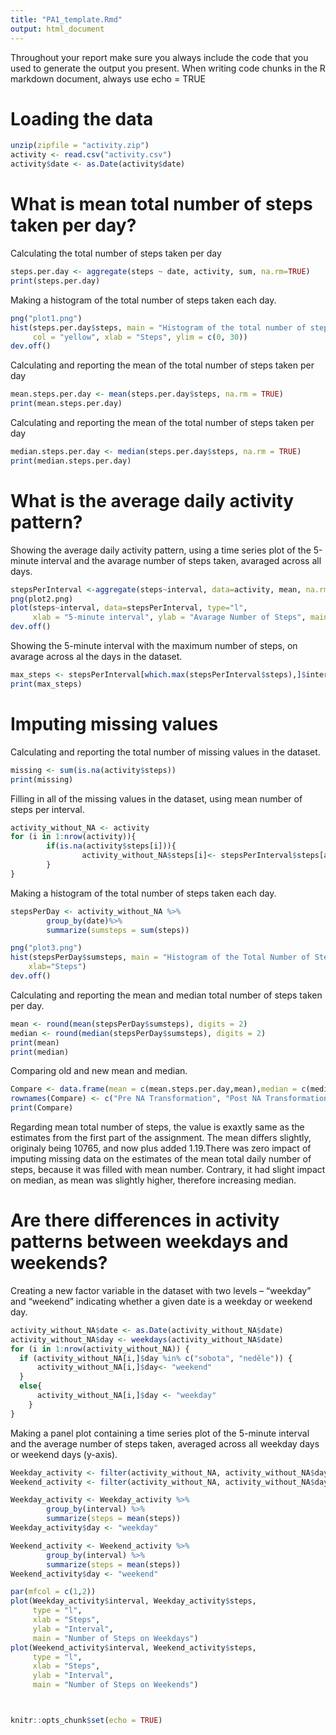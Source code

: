 ---
title: "PA1_template.Rmd"
output: html_document
---

Throughout your report make sure you always include the code that you used to generate the output you present. When writing code chunks in the R markdown document, always use echo = TRUE 

Loading the data
================
```{r, echo = TRUE}
unzip(zipfile = "activity.zip")
activity <- read.csv("activity.csv")
activity$date <- as.Date(activity$date)
```

What is mean total number of steps taken per day?
================
Calculating the total number of steps taken per day
```{r, echo = TRUE}
steps.per.day <- aggregate(steps ~ date, activity, sum, na.rm=TRUE)
print(steps.per.day)
```

Making a histogram of the total number of steps taken each day.
```{r, echo = TRUE}
png("plot1.png")
hist(steps.per.day$steps, main = "Histogram of the total number of steps per day",
     col = "yellow", xlab = "Steps", ylim = c(0, 30))
dev.off()
```

Calculating and reporting the mean of the total number of steps taken per day
```{r, echo = TRUE}
mean.steps.per.day <- mean(steps.per.day$steps, na.rm = TRUE)
print(mean.steps.per.day)
```

Calculating and reporting the mean of the total number of steps taken per day
```{r, echo = TRUE}
median.steps.per.day <- median(steps.per.day$steps, na.rm = TRUE)
print(median.steps.per.day)
```

What is the average daily activity pattern?
=================
Showing the average daily activity pattern, using a time series plot of the 5-minute interval and the avarage number of steps taken, avaraged across all days.
```{r, echo = TRUE}
stepsPerInterval <-aggregate(steps~interval, data=activity, mean, na.rm=TRUE)
png(plot2.png)
plot(steps~interval, data=stepsPerInterval, type="l",
     xlab = "5-minute interval", ylab = "Avarage Number of Steps", main = "Daily activity pattern of intervals and average number of steps")
dev.off()
```

Showing the 5-minute interval with the maximum number of steps, on avarage across al the days in the dataset.
```{r, echo = TRUE}
max_steps <- stepsPerInterval[which.max(stepsPerInterval$steps),]$interval
print(max_steps)
```

Imputing missing values
===================
Calculating and reporting the total number of missing values in the dataset.
```{r, echo = TRUE}
missing <- sum(is.na(activity$steps))
print(missing)
```

Filling in all of the missing values in the dataset, using mean number of steps per interval.
```{r, echo = TRUE}
activity_without_NA <- activity  
for (i in 1:nrow(activity)){
        if(is.na(activity$steps[i])){
                activity_without_NA$steps[i]<- stepsPerInterval$steps[activity_without_NA$interval[i] == stepsPerInterval$interval]
        }
}

```

Making a histogram of the total number of steps taken each day. 
```{r, echo = TRUE}
stepsPerDay <- activity_without_NA %>%
        group_by(date)%>%
        summarize(sumsteps = sum(steps))

png("plot3.png")
hist(stepsPerDay$sumsteps, main = "Histogram of the Total Number of Steps", 
    xlab="Steps")
dev.off()
```

Calculating and reporting the mean and median total number of steps taken per day. 
```{r, echo = TRUE}
mean <- round(mean(stepsPerDay$sumsteps), digits = 2)
median <- round(median(stepsPerDay$sumsteps), digits = 2)
print(mean)
print(median)
```

Comparing old and new mean and median.
```{r, echo = TRUE}
Compare <- data.frame(mean = c(mean.steps.per.day,mean),median = c(median.steps.per.day,median))
rownames(Compare) <- c("Pre NA Transformation", "Post NA Transformation")
print(Compare)
```

Regarding mean total number of steps, the value is exaxtly same as the estimates from the first part of the assignment. The mean differs slightly, originaly being 10765, and now plus added 1.19.There was zero impact of imputing missing data on the estimates of the mean total daily number of steps, because it was filled with mean number. Contrary, it had slight impact on median, as mean was slightly higher, therefore increasing median.

Are there differences in activity patterns between weekdays and weekends?
==================

Creating a new factor variable in the dataset with two levels – “weekday” and “weekend” indicating whether a given date is a weekday or weekend day.
```{r, echo = TRUE}
activity_without_NA$date <- as.Date(activity_without_NA$date)
activity_without_NA$day <- weekdays(activity_without_NA$date)
for (i in 1:nrow(activity_without_NA)) {
  if (activity_without_NA[i,]$day %in% c("sobota", "neděle")) {
      activity_without_NA[i,]$day<- "weekend"
  } 
  else{
      activity_without_NA[i,]$day <- "weekday"
    }
}
```

Making a panel plot containing a time series plot of the 5-minute interval and the average number of steps taken, averaged across all weekday days or weekend days (y-axis). 
```{r, echo = TRUE}
Weekday_activity <- filter(activity_without_NA, activity_without_NA$day == "weekday")
Weekend_activity <- filter(activity_without_NA, activity_without_NA$day == "weekend")

Weekday_activity <- Weekday_activity %>%
        group_by(interval) %>%
        summarize(steps = mean(steps)) 
Weekday_activity$day <- "weekday"

Weekend_activity <- Weekend_activity %>%
        group_by(interval) %>%
        summarize(steps = mean(steps)) 
Weekend_activity$day <- "weekend"

par(mfcol = c(1,2))
plot(Weekday_activity$interval, Weekday_activity$steps,
     type = "l",
     xlab = "Steps",
     ylab = "Interval",
     main = "Number of Steps on Weekdays")
plot(Weekend_activity$interval, Weekend_activity$steps,
     type = "l",
     xlab = "Steps",
     ylab = "Interval",
     main = "Number of Steps on Weekends")




```

```{r setup, include=FALSE}
knitr::opts_chunk$set(echo = TRUE)
```


